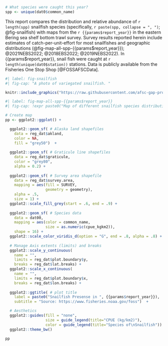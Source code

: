 
<!-- This child doc will, unless otherwise specified, -->
<!-- inherit all of the formatting of the parent qmd -->

<!-- Note that the double curly brackets {{ }} can be used to inherit content from the global environment -->

```r
# What species were caught this year?
spp <- unique(dat0$common_name)
```

This report compares the distribution and relative abundance of `r length(spp)` snailfish species (specifically, `r paste(spp, collapse = ", ")`; @fig-snailfish) with maps from the `r {{params$report_year}}` in the eastern Bering sea shelf bottom trawl survey. Survey results reported herein include estimates of catch-per-unit-effort for most snailfishes and geographic distributions (@fig-map-all-spp-{{params$report_year}}); @2021NEBS2022; @2018EBS2022; @2019NEBS2022). In {{params$report_year}}, snail fish were caught at `r length(unique(dat0$station))` stations. Data is publicly available from the Fisheries One Stop Shop [@FOSSAFSCData]. 

```r
#| label: fig-snailfish
#| fig-cap: "A photo of variegated snailfish. "

knitr::include_graphics("https://raw.githubusercontent.com/afsc-gap-products/gap_bs_data_report/main/img/variegated-snailfish.png")
```

<!-- !expr allows you to use an expression in the captions -->

```r
#| label: fig-map-all-spp-{{params$report_year}}
#| fig-cap: !expr paste0("Map of different snailfish species distributions in ", {{params$report_year}}, ". ")

# Create map
pp <- ggplot2::ggplot() +

  ggplot2::geom_sf( # Alaska land shapefiles
    data = reg_dat$akland,
    color = NA,
    fill = "grey50")  +
  
  ggplot2::geom_sf( # Graticule line shapefiles
    data = reg_dat$graticule,
    color = "grey80",
    alpha = 0.2) +
  
  ggplot2::geom_sf( # Survey area shapefile
    data = reg_dat$survey.area,
    mapping = aes(fill = SURVEY,
                  geometry = geometry),
    alpha = .5, 
    size = 1) + 
  ggplot2::scale_fill_grey(start = .6, end = .9) +
  
  ggplot2::geom_sf( # Species data
    data = dat00, 
    mapping = aes(color = common_name, 
                  size = as.numeric(cpue_kgkm2)), 
    shape = 16) + 
  ggplot2::scale_color_viridis_d(option = "G", end = .8, alpha = .8) +
  
  # Manage Axis extents (limits) and breaks
  ggplot2::scale_y_continuous(
    name = "",
    limits = reg_dat$plot.boundary$y, 
    breaks = reg_dat$lat.breaks) +
  ggplot2::scale_x_continuous(
    name = "",
    limits = reg_dat$plot.boundary$x, 
    breaks = reg_dat$lon.breaks) + 
  
  ggplot2::ggtitle( # plot title
    label = paste0("Snailfish Presense in ", {{params$report_year}}), 
    subtitle = "Source: https://www.fisheries.noaa.gov/foss")  +

  # Aesthetics
  ggplot2::guides(fill = "none", 
                  size = guide_legend(title="CPUE (kg/km2)"), 
                  color = guide_legend(title="Species of\nSnailfish")) +
  ggplot2::theme_bw()

pp
```

